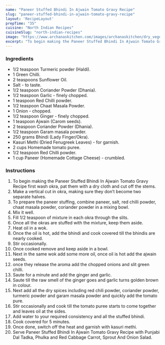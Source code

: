 ---
name: "Paneer Stuffed Bhindi In Ajwain Tomato Gravy Recipe"
slug: "paneer-stuffed-bhindi-in-ajwain-tomato-gravy-recipe"
layout: 'RecipeLayout'
prepTime: "35"
cuisine: "North Indian Recipes"
cuisineSlug: "north-indian-recipes"
image: "https://www.archanaskitchen.com/images/archanaskitchen/dry_vegetables/Paneer_Stuffed_Bhindi_In_Ajwain_Tomato_Gravy_4_1600.jpg"
excerpt: "To begin making the Paneer Stuffed Bhindi In Ajwain Tomato Gravy Recipe first wash okra, pat them with a dry cloth and cut off the stems"
---

### Ingredients

- 1/2 teaspoon Turmeric powder (Haldi).
- 1 Green Chilli.
- 2 teaspoons Sunflower Oil.
- Salt - to taste.
- 1/2 teaspoon Coriander Powder (Dhania).
- 1/2 teaspoon Garlic - finely chopped.
- 1 teaspoon Red Chilli powder.
- 1/2 teaspoon Chaat Masala Powder.
- 1 Onion - chopped.
- 1/2 teaspoon Ginger - finely chopped.
- 1 teaspoon Ajwain (Carom seeds).
- 2 teaspoon Coriander Powder (Dhania).
- 1/2 teaspoon Garam masala powder.
- 250 grams Bhindi (Lady Finger/Okra).
- Kasuri Methi (Dried Fenugreek Leaves) - for garnish.
- 2 cups Homemade tomato puree.
- 1/2 teaspoon Red Chilli powder.
- 1 cup Paneer (Homemade Cottage Cheese) - crumbled.

### Instructions

1. To begin making the Paneer Stuffed Bhindi In Ajwain Tomato Gravy Recipe first wash okra, pat them with a dry cloth and cut off the stems.
1. Make a vertical cut in okra, making sure they don’t become two separate halves.
1. To prepare the paneer stuffing, combine paneer, salt, red chilli powder, chaat masala powder, coriander powder in a mixing bowl.
1. Mix it well.
1. Fill 1/2 teaspoon of mixture in each okra through the slits.
1. Once all the okras are stuffed with the mixture, keep them aside.
1. Heat oil in a wok.
1. Once the oil is hot, add the bhindi and cook covered till the bhindis are nearly cooked.
1. Stir occasionally.
1. Once cooked remove and keep aside in a bowl.
1. Next in the same wok add some more oil, once oil is hot add the ajwain seeds.
1. once they release the aroma add the chopped onions and slit green chilli.
1. Saute for a minute and add the ginger and garlic.
1. Saute till the raw smell of the ginger goes and garlic turns golden brown in colour.
1. Next add all the dry spices including red chili powder, coriander powder, turmeric powder and garam masala powder and quickly add the tomato pure.
1. Stir occasionally and cook till the tomato puree starts to come together and leaves oil at the sides.
1. Add water to your required consistency and all the stuffed bhindi.
1. Cook covered for 5 minutes.
1. Once done, switch off the heat and garnish with kasuri methi.
1. Serve Paneer Stuffed Bhindi In Ajwain Tomato Gravy Recipe with Punjabi Dal Tadka, Phulka and Red Cabbage Carrot, Sprout And Onion Salad.
